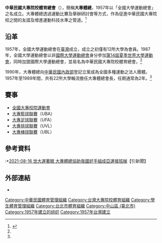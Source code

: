 {{Infobox sport governing body
|name         = 中華民國大專院校體育總會
|abbrev       = Chinese Taipei University Sports Federation
|logo         = Logo of Chinese Taipei University Sports Federation.svg
|logosize     = 120px
|caption      = 台灣大專院校體育總會會徽、會旗
|sport        = 大學體育
|jurisdiction = 
|founded      = {{Start date|1957}}
|aff          = [[國際大學運動總會|國際大學運動總會]]
|affdate      = 1983年
|region       = [[亞洲大學運動總會|亞洲大學運動總會]]
|regionyear   = 
|headquarters = {{ROC}}[[臺北市|臺北市]][[中山區_(台北市)|中山區]]朱崙街20號13樓<br>（體育聯合辦公大樓）
|president    = [[王淑音|王淑音]]
|secretary    = [[曾慶裕|曾慶裕]]
|coach        =
|womenscoach  =
|url          = http://www.ctusf.org.tw/index.php
|image=Flag of Chinese Taipei for Universiade.svg|imagesize=200px}}

'''中華民國大專院校體育總會'''（{{lang-en|Chinese Taipei University Sports Federation}}），簡稱'''大專體總'''，1957年以「全國大學運動總會」之名成立。大專體總透過運動比賽及舉辦研討會等方式，作為促進中華民國大專院校之間的友誼及增進運動科技水準之管道。<ref name="intro">{{cite web|title=本會簡史|url=https://www.ctusf.org.tw/about/index.php?kind=2|publisher=中華民國大專院校體育總會|accessdate=2017-09-18|language=zh-tw|archive-date=2021-06-27|archive-url=https://web.archive.org/web/20210627232636/https://www.ctusf.org.tw/about/index.php?kind=2|dead-url=no}}</ref>

==沿革==
1957年，全國大學運動總會在[[臺灣|臺灣]]成立，成立之初僅有12所大學為會員。1987年，全國大學運動總會以非[[國際大學運動總會|國際大學運動總會]]身分參加[[1987年夏季世界大學運動會|第14屆夏季世界大學運動會]]，同時加盟國際大學運動總會，並易名為中華民國大專院校體育總會。<ref name="intro" />

1990年，大專體總向[[中華民國內政部|中華民國內政部]]登記立案成為全國多種運動之法人團體。1957年至1989年間，共有22所大學輪流擔任大專體總會長，任期通常為2年。<ref name="intro" />

==賽事==
*[[全國大專校院運動會|全國大專校院運動會]]
*[[大專籃球聯賽|大專籃球聯賽]]（UBA）
*[[大專足球聯賽|大專足球聯賽]]（UFA）
*[[大專排球聯賽|大專排球聯賽]]（UVL）
*[[大專棒球聯賽|大專棒球聯賽]]（UBL）

== 參考資料 ==
{{reflist}}
:*[https://innews.com.tw/35103/ 2021-08-16 世大運著眼 大專體總協助我國好手組成亞運接班梯]【引新聞】

==外部連結==
*{{Official|https://www.ctusf.org.tw/}}

{{中華民國特定體育團體}}

[[Category:中華民國體育管理組織|Category:中華民國體育管理組織]]
[[Category:台灣大專院校體育組織|Category:台灣大專院校體育組織]]
[[Category:學生體育管理組織|Category:學生體育管理組織]]
[[Category:台北市體育組織|Category:台北市體育組織]]
[[Category:中山區_(臺北市)|Category:中山區 (臺北市)]]
[[Category:1957年建立的组织|Category:1957年建立的组织]]
[[Category:1957年台灣建立|Category:1957年台灣建立]]